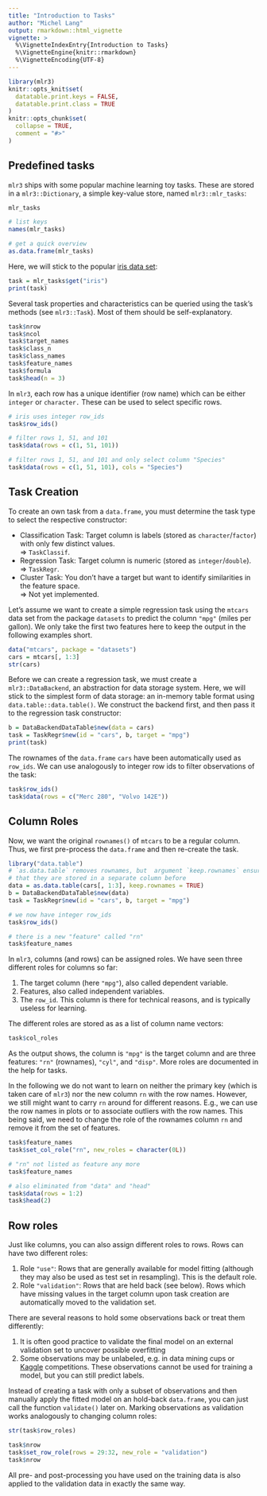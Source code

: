 ```yaml
---
title: "Introduction to Tasks"
author: "Michel Lang"
output: rmarkdown::html_vignette
vignette: >
  %\VignetteIndexEntry{Introduction to Tasks}
  %\VignetteEngine{knitr::rmarkdown}
  %\VignetteEncoding{UTF-8}
---
```


```r
library(mlr3)
knitr::opts_knit$set(
  datatable.print.keys = FALSE,
  datatable.print.class = TRUE
)
knitr::opts_chunk$set(
  collapse = TRUE,
  comment = "#>"
)
```

## Predefined tasks

`mlr3` ships with some popular machine learning toy tasks.
These are stored in a `mlr3::Dictionary`, a simple key-value store, named `mlr3::mlr_tasks`:

```r
mlr_tasks

# list keys
names(mlr_tasks)

# get a quick overview
as.data.frame(mlr_tasks)
```

Here, we will stick to the popular [iris data set](https://en.wikipedia.org/wiki/Iris_flower_data_set):

```r
task = mlr_tasks$get("iris")
print(task)
```

Several task properties and characteristics can be queried using the task's methods (see `mlr3::Task`).
Most of them should be self-explanatory.

```r
task$nrow
task$ncol
task$target_names
task$class_n
task$class_names
task$feature_names
task$formula
task$head(n = 3)
```

In `mlr3`, each row has a unique identifier (row name) which can be either `integer` or `character.`
These can be used to select specific rows.

```r
# iris uses integer row_ids
task$row_ids()

# filter rows 1, 51, and 101
task$data(rows = c(1, 51, 101))

# filter rows 1, 51, and 101 and only select column "Species"
task$data(rows = c(1, 51, 101), cols = "Species")
```


## Task Creation

To create an own task from a `data.frame`, you must determine the task type to select the respective constructor:

* Classification Task: Target column is labels (stored as `character`/`factor`) with only few distinct values.
  <br>$\Rightarrow$ `TaskClassif`.
* Regression Task: Target column is numeric (stored as `integer`/`double`).
  <br>$\Rightarrow$ `TaskRegr`.
* Cluster Task: You don't have a target but want to identify similarities in the feature space.
  <br>$\Rightarrow$ Not yet implemented.

Let's assume we want to create a simple regression task using the `mtcars` data set from the package `datasets` to predict the column `"mpg"` (miles per gallon).
We only take the first two features here to keep the output in the following examples short.

```r
data("mtcars", package = "datasets")
cars = mtcars[, 1:3]
str(cars)
```

Before we can create a regression task, we must create a `mlr3::DataBackend`, an abstraction for data storage system.
Here, we will stick to the simplest form of data storage: an in-memory table format using `data.table::data.table()`.
We construct the backend first, and then pass it to the regression task constructor:
```r
b = DataBackendDataTable$new(data = cars)
task = TaskRegr$new(id = "cars", b, target = "mpg")
print(task)
```
The rownames of the `data.frame` `cars` have been automatically used as `row_ids`.
We can use analogously to integer row ids to filter observations of the task:
```r
task$row_ids()
task$data(rows = c("Merc 280", "Volvo 142E"))
```


## Column Roles

Now, we want the original `rownames()` of `mtcars` to be a regular column.
Thus, we first pre-process the `data.frame` and then re-create the task.

```r
library("data.table")
# `as.data.table` removes rownames, but  argument `keep.rownames` ensures
# that they are stored in a separate column before
data = as.data.table(cars[, 1:3], keep.rownames = TRUE)
b = DataBackendDataTable$new(data)
task = TaskRegr$new(id = "cars", b, target = "mpg")

# we now have integer row_ids
task$row_ids()

# there is a new "feature" called "rn"
task$feature_names
```

In `mlr3`, columns (and rows) can be assigned roles.
We have seen three different roles for columns so far:

1. The target column (here `"mpg"`), also called dependent variable.
2. Features, also called independent variables.
3. The `row_id`. This column is there for technical reasons, and is typically useless for learning.

The different roles are stored as as a list of column name vectors:

```r
task$col_roles
```
As the output shows, the column is `"mpg"` is the target column and are three features: `"rn"` (rownames), `"cyl"`, and `"disp"`.
More roles are documented in the help for tasks.

In the following we do not want to learn on neither the primary key (which is taken care of `mlr3`) nor the new column `rn` with the row names.
However, we still might want to carry `rn` around for different reasons.
E.g., we can use the row names in plots or to associate outliers with the row names.
This being said, we need to change the role of the rownames column `rn` and remove it from the set of features.

```r
task$feature_names
task$set_col_role("rn", new_roles = character(0L))

# "rn" not listed as feature any more
task$feature_names

# also eliminated from "data" and "head"
task$data(rows = 1:2)
task$head(2)
```

## Row roles

Just like columns, you can also assign different roles to rows.
Rows can have two different roles:

1. Role `"use"`:
   Rows that are generally available for model fitting (although they may also be used as test set in resampling).
   This is the default role.
2. Role `"validation"`:
   Rows that are held back (see below).
   Rows which have missing values in the target column upon task creation are automatically moved to the validation set.

There are several reasons to hold some observations back or treat them differently:

1. It is often good practice to validate the final model on an external validation set to uncover possible overfitting
2. Some observations may be unlabeled, e.g. in data mining cups or [Kaggle](https://www.kaggle.com/) competitions.
   These observations cannot be used for training a model, but you can still predict labels.

Instead of creating a task with only a subset of observations and then manually apply the fitted model on an hold-back `data.frame`, you can just call the function `validate()` later on.
Marking observations as validation works analogously to changing column roles:

```r
str(task$row_roles)

task$nrow
task$set_row_role(rows = 29:32, new_role = "validation")
task$nrow
```

All pre- and post-processing you have used on the training data is also applied to the validation data in exactly the same way.
